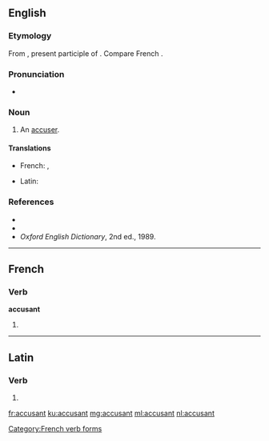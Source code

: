 ==English==

===Etymology===
From {{etyl|la|en}} {{term|accusans|lang=la}}, present participle of {{term|accusare|lang=la}}. Compare French {{term|accusant|lang=fr}}.

===Pronunciation===
* {{IPA|/əˈkjuːzənt/|lang=en}}

===Noun===
{{en-noun}}

# {{context|obsolete|lang=en}} An [[accuser]].

====Translations====
{{trans-top|accuser}}
* French: {{t+|fr|accusateur|m}}, {{t+|fr|plaignant}}
{{trans-mid}}
* Latin: {{t-|la|accusans}}
{{trans-bottom}}

===References===
* {{R:Webster 1828}}
* {{R:Webster 1913}}
* ''Oxford English Dictionary'', 2nd ed., 1989.

----

==French==

===Verb===
'''accusant'''

# {{form of|Present participle|accuser|lang=fr}}

[[Category:French verb forms]]

----

==Latin==

===Verb===
{{la-verb-form|accūsant}}

# {{conjugation of|accuso|accūsō|3|p|pres|act|ind|lang=la}}

[[fr:accusant]]
[[ku:accusant]]
[[mg:accusant]]
[[ml:accusant]]
[[nl:accusant]]